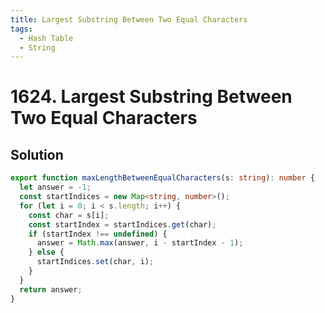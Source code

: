 ```yaml
---
title: Largest Substring Between Two Equal Characters
tags:
  - Hash Table
  - String
---
```


# 1624. Largest Substring Between Two Equal Characters

<Badges>
  <LevelBadge level="easy" />
  <TopicBadge name="Hash Table" slug="hash-table" />
  <TopicBadge name="String" slug="string" />
</Badges>

## Solution

```typescript filename="solution.ts" copy
export function maxLengthBetweenEqualCharacters(s: string): number {
  let answer = -1;
  const startIndices = new Map<string, number>();
  for (let i = 0; i < s.length; i++) {
    const char = s[i];
    const startIndex = startIndices.get(char);
    if (startIndex !== undefined) {
      answer = Math.max(answer, i - startIndex - 1);
    } else {
      startIndices.set(char, i);
    }
  }
  return answer;
}
```

<ProblemLink
  codingSite="leetcode"
  href="https://leetcode.com/problems/largest-substring-between-two-equal-characters"
  title="Largest Substring Between Two Equal Characters"
/>
